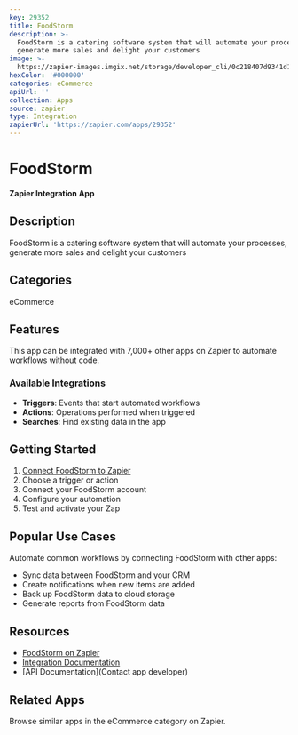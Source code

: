 ```yaml
---
key: 29352
title: FoodStorm
description: >-
  FoodStorm is a catering software system that will automate your processes,
  generate more sales and delight your customers
image: >-
  https://zapier-images.imgix.net/storage/developer_cli/0c218407d9341d176988ad77b6c80d66.png?auto=format%2Ccompress&ixlib=python-3.0.0&q=50
hexColor: '#000000'
categories: eCommerce
apiUrl: ''
collection: Apps
source: zapier
type: Integration
zapierUrl: 'https://zapier.com/apps/29352'
---
```

# FoodStorm

**Zapier Integration App**

## Description

FoodStorm is a catering software system that will automate your processes, generate more sales and delight your customers

## Categories

eCommerce

## Features

This app can be integrated with 7,000+ other apps on Zapier to automate workflows without code.

### Available Integrations

- **Triggers**: Events that start automated workflows
- **Actions**: Operations performed when triggered
- **Searches**: Find existing data in the app

## Getting Started

1. [Connect FoodStorm to Zapier](https://zapier.com/apps/29352)
2. Choose a trigger or action
3. Connect your FoodStorm account
4. Configure your automation
5. Test and activate your Zap

## Popular Use Cases

Automate common workflows by connecting FoodStorm with other apps:

- Sync data between FoodStorm and your CRM
- Create notifications when new items are added
- Back up FoodStorm data to cloud storage
- Generate reports from FoodStorm data

## Resources

- [FoodStorm on Zapier](https://zapier.com/apps/29352)
- [Integration Documentation](https://zapier.com/apps/29352/integrations)
- [API Documentation](Contact app developer)

## Related Apps

Browse similar apps in the eCommerce category on Zapier.
